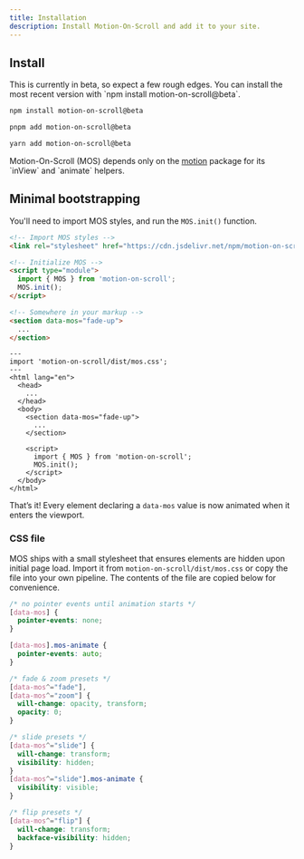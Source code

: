 ```yaml
---
title: Installation
description: Install Motion-On-Scroll and add it to your site.
---
```



## Install

<Aside>
  This is currently in beta, so expect a few rough edges. You can install the most recent version with `npm install motion-on-scroll@beta`.
</Aside>

<Tabs syncKey="pm">
  <TabItem label="npm">

```bash
npm install motion-on-scroll@beta
```
  </TabItem>
  <TabItem label="pnpm">

```bash
pnpm add motion-on-scroll@beta
```
  </TabItem>
  <TabItem label="yarn">

```bash
yarn add motion-on-scroll@beta
```
  </TabItem>
</Tabs>

<Aside>
  Motion-On-Scroll (MOS) depends only on the <a target="_blank" rel="noopener noreferrer" href="https://motion.dev/">motion</a> package for its `inView` and `animate` helpers.
</Aside>

## Minimal bootstrapping

You'll need to import MOS styles, and run the `MOS.init()` function.


<Tabs>
  <TabItem label="Vanilla JS">

```html
<!-- Import MOS styles -->
<link rel="stylesheet" href="https://cdn.jsdelivr.net/npm/motion-on-scroll@latest/dist/mos.css" />

<!-- Initialize MOS -->
<script type="module">
  import { MOS } from 'motion-on-scroll';
  MOS.init();
</script>

<!-- Somewhere in your markup -->
<section data-mos="fade-up">
  ...
</section>
```
  </TabItem>
  <TabItem label="Astro">

```astro
---
import 'motion-on-scroll/dist/mos.css';
---
<html lang="en">
  <head>
    ...
  </head>
  <body>
    <section data-mos="fade-up">
      ...
    </section>

    <script>
      import { MOS } from 'motion-on-scroll';
      MOS.init();
    </script>
  </body>
</html>
```
  </TabItem>
</Tabs>

That’s it! Every element declaring a `data-mos` value is now animated when it enters the viewport.

### CSS file

MOS ships with a small stylesheet that ensures elements are hidden upon initial page load. Import it from `motion-on-scroll/dist/mos.css` or copy the file into your own pipeline. The contents of the file are copied below for convenience.

```css
/* no pointer events until animation starts */
[data-mos] {
  pointer-events: none;
}

[data-mos].mos-animate {
  pointer-events: auto;
}

/* fade & zoom presets */
[data-mos^="fade"],
[data-mos^="zoom"] {
  will-change: opacity, transform;
  opacity: 0;
}

/* slide presets */
[data-mos^="slide"] {
  will-change: transform;
  visibility: hidden;
}
[data-mos^="slide"].mos-animate {
  visibility: visible;
}

/* flip presets */
[data-mos^="flip"] {
  will-change: transform;
  backface-visibility: hidden;
}
```